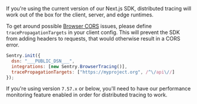 If you're using the current version of our Next.js SDK, distributed tracing will work out of the box for the client, server, and edge runtimes.

To get around possible [Browser CORS](https://developer.mozilla.org/en-US/docs/Web/HTTP/CORS) issues, please define `tracePropagationTargets` in your client config. This will prevent the SDK from adding headers to requests, that would otherwise result in a CORS error.

```js {filename:sentry.client.config.js}
Sentry.init({
  dsn: "___PUBLIC_DSN___",
  integrations: [new Sentry.BrowserTracing()],
  tracePropagationTargets: ["https://myproject.org", /^\/api\//]
});
```

<Note>

If you're using version `7.57.x` or below, you'll need to have our <PlatformLink to="/performance/">performance monitoring</PlatformLink> feature enabled in order for distributed tracing to work.

</Note>
